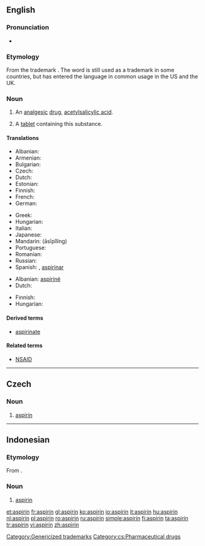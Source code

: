 {{wikipedia}}
{{also|Aspirin}}
==English==

===Pronunciation===
* {{IPA|/ˈæspɻɪn/}}

===Etymology===
From the {{etyl|de}} trademark {{term|Aspirin|lang=de}}. The word is still used as a trademark in some countries, but has entered the language in common usage in the US and the UK.

===Noun===
{{en-noun|aspirins|-}}

# {{uncountable|pharmaceutical drug}} An [[analgesic]] [[drug]], [[acetylsalicylic acid]].
# {{countable}} A [[tablet]] containing this substance.

====Translations====
{{trans-top|analgesic drug}}
* Albanian: {{t|sq|aspirinë|xs=Albanian}}
* Armenian: {{t|hy|ասպիրին|sc=Hayeren|xs=Armenian}}
* Bulgarian: {{t|bg|аспирин|m|sc=Cyrl}}
* Czech: {{t-|cs|aspirin|m}}
* Dutch: {{t+|nl|aspirine}}
* Estonian: {{t-|et|aspiriin}}
* Finnish: {{t+|fi|aspiriini}}
* French: {{t+|fr|aspirine|f}}
* German: {{t+|de|Aspirin|n}}
{{trans-mid}}
* Greek: {{t+|el|ασπιρίνη|tr=aspirini|sc=Grek}}
* Hungarian: {{t-|hu|aszpirin}}
* Italian: {{t+|it|aspirina|f}}
* Japanese: {{t|ja|アスピリン|tr=asupirin|sc=Jpan}}
* Mandarin: {{zh-ts|阿斯匹靈|阿斯匹灵}} (āsīpǐlíng)
* Portuguese: {{t-|pt|aspirina|f}}
* Romanian: {{t+|ro|aspirină|f}}
* Russian: {{t+|ru|аспирин|tr=aspirin|sc=Cyrl}}
* Spanish: {{t+|es|aspirina|f}}, [[aspirinar]] {{f}}
{{trans-bottom}}

{{trans-top|tablet containing acetylsalicylic acid}}
* Albanian: [[aspirinë]]
* Dutch: {{t-|nl|aspirientje|n}}
{{trans-mid}}
* Finnish: {{t+|fi|aspiriini}}
* Hungarian: {{t-|hu|aszpirin}}
{{trans-bottom}}

====Derived terms====
* [[aspirinate]]

====Related terms====
* [[NSAID]]

[[Category:Genericized trademarks]]

----

==Czech==

===Noun===
{{cs-noun|g=m}}

# [[#English|aspirin]]

[[Category:cs:Pharmaceutical drugs]]

----

==Indonesian==

===Etymology===
From {{etyl|nl|id}} {{term|aspirine|lang=nl}}.

===Noun===
{{infl|id|noun}}

# [[#English|aspirin]]

[[et:aspirin]]
[[fr:aspirin]]
[[gl:aspirin]]
[[ko:aspirin]]
[[io:aspirin]]
[[it:aspirin]]
[[hu:aspirin]]
[[nl:aspirin]]
[[pl:aspirin]]
[[ro:aspirin]]
[[ru:aspirin]]
[[simple:aspirin]]
[[fi:aspirin]]
[[ta:aspirin]]
[[tr:aspirin]]
[[vi:aspirin]]
[[zh:aspirin]]